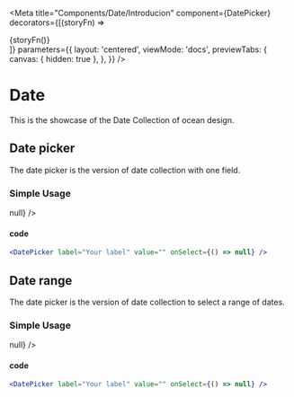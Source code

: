 
<Meta
  title="Components/Date/Introducion"
  component={DatePicker}
  decorators={[(storyFn) => <div>{storyFn()}</div>]}
  parameters={{
    layout: 'centered',
    viewMode: 'docs',
    previewTabs: {
      canvas: { hidden: true },
    },
  }}
/>

# Date

This is the showcase of the Date Collection of ocean design.

## Date picker

The date picker is the version of date collection with one field.

### Simple Usage

<div
  style={{
    width: '100%',
    display: 'flex',
    margin: '30px 0 40px',
  }}
>
  <div style={{ width: '400px', zIndex: '10' }}>
    <DatePicker label="Your label" value="" onSelect={() => null} />
  </div>
</div>

#### code

```jsx
<DatePicker label="Your label" value="" onSelect={() => null} />
```

## Date range

The date picker is the version of date collection to select a range of dates.

### Simple Usage

<div
  style={{
    width: '100%',
    display: 'flex',
    margin: '40px 0 30px',
  }}
>
  <div style={{ width: '400px', zIndex: '10' }}>
    <DateRange
      labels={{ from: 'Start date', to: 'End date' }}
      values={{ from: '', to: '' }}
      onSelect={() => null}
    />
  </div>
</div>

#### code

```jsx
<DatePicker label="Your label" value="" onSelect={() => null} />
```
